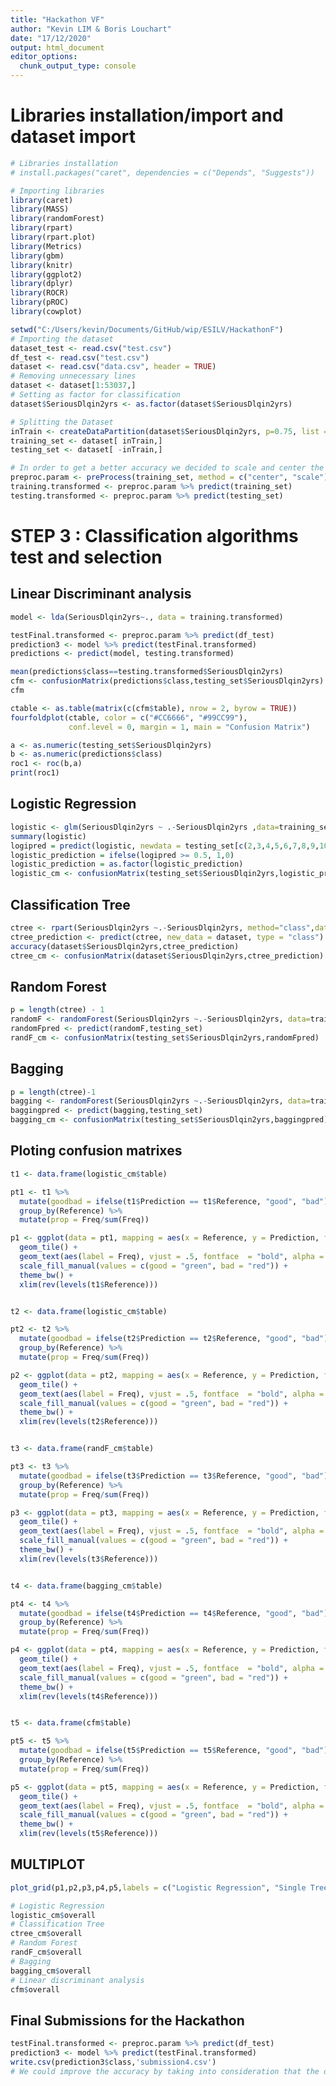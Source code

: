 ```yaml
---
title: "Hackathon VF"
author: "Kevin LIM & Boris Louchart"
date: "17/12/2020"
output: html_document
editor_options: 
  chunk_output_type: console
---
```

# Libraries installation/import and dataset import
 
```r
# Libraries installation
# install.packages("caret", dependencies = c("Depends", "Suggests"))

# Importing libraries
library(caret)
library(MASS)
library(randomForest)
library(rpart)
library(rpart.plot)
library(Metrics)
library(gbm)
library(knitr)
library(ggplot2)
library(dplyr)
library(ROCR)
library(pROC)
library(cowplot)
```

```r
setwd("C:/Users/kevin/Documents/GitHub/wip/ESILV/HackathonF")
# Importing the dataset
dataset_test <- read.csv("test.csv")
df_test <- read.csv("test.csv")
dataset <- read.csv("data.csv", header = TRUE)
# Removing unnecessary lines
dataset <- dataset[1:53037,]
# Setting as factor for classification
dataset$SeriousDlqin2yrs <- as.factor(dataset$SeriousDlqin2yrs)

# Splitting the Dataset
inTrain <- createDataPartition(dataset$SeriousDlqin2yrs, p=0.75, list = FALSE)
training_set <- dataset[ inTrain,]
testing_set <- dataset[ -inTrain,]

# In order to get a better accuracy we decided to scale and center the value.
preproc.param <- preProcess(training_set, method = c("center", "scale"))
training.transformed <- preproc.param %>% predict(training_set)
testing.transformed <- preproc.param %>% predict(testing_set)
```


# STEP 3 : Classification algorithms test and selection

## Linear Discriminant analysis
```r
model <- lda(SeriousDlqin2yrs~., data = training.transformed)

testFinal.transformed <- preproc.param %>% predict(df_test)
prediction3 <- model %>% predict(testFinal.transformed) 
predictions <- predict(model, testing.transformed)

mean(predictions$class==testing.transformed$SeriousDlqin2yrs)
cfm <- confusionMatrix(predictions$class,testing_set$SeriousDlqin2yrs)
cfm
```

```r
ctable <- as.table(matrix(c(cfm$table), nrow = 2, byrow = TRUE))
fourfoldplot(ctable, color = c("#CC6666", "#99CC99"),
             conf.level = 0, margin = 1, main = "Confusion Matrix")
```

```r
a <- as.numeric(testing_set$SeriousDlqin2yrs)
b <- as.numeric(predictions$class)
roc1 <- roc(b,a)
print(roc1)
```


## Logistic Regression
```r
logistic <- glm(SeriousDlqin2yrs ~ .-SeriousDlqin2yrs ,data=training_set,family="binomial")
summary(logistic)
logipred = predict(logistic, newdata = testing_set[c(2,3,4,5,6,7,8,9,10,11)], type="response")
logistic_prediction = ifelse(logipred >= 0.5, 1,0)
logistic_prediction = as.factor(logistic_prediction)
logistic_cm <- confusionMatrix(testing_set$SeriousDlqin2yrs,logistic_prediction)
```

## Classification Tree
```r
ctree <- rpart(SeriousDlqin2yrs ~.-SeriousDlqin2yrs, method="class",data=dataset)
ctree_prediction <- predict(ctree, new_data = dataset, type = "class")
accuracy(dataset$SeriousDlqin2yrs,ctree_prediction)
ctree_cm <- confusionMatrix(dataset$SeriousDlqin2yrs,ctree_prediction)
```

## Random Forest
```r
p = length(ctree) - 1
randomF <- randomForest(SeriousDlqin2yrs ~.-SeriousDlqin2yrs, data=training_set, mtry=p/3)
randomFpred <- predict(randomF,testing_set)
randF_cm <- confusionMatrix(testing_set$SeriousDlqin2yrs,randomFpred)
```

## Bagging
```r
p = length(ctree)-1 
bagging <- randomForest(SeriousDlqin2yrs ~.-SeriousDlqin2yrs, data=training_set, mtry=p)
baggingpred <- predict(bagging,testing_set)
bagging_cm <- confusionMatrix(testing_set$SeriousDlqin2yrs,baggingpred)
```

## Ploting confusion matrixes
```r

t1 <- data.frame(logistic_cm$table)

pt1 <- t1 %>%
  mutate(goodbad = ifelse(t1$Prediction == t1$Reference, "good", "bad")) %>%
  group_by(Reference) %>%
  mutate(prop = Freq/sum(Freq))

p1 <- ggplot(data = pt1, mapping = aes(x = Reference, y = Prediction, fill = goodbad, alpha = prop)) +
  geom_tile() +
  geom_text(aes(label = Freq), vjust = .5, fontface  = "bold", alpha = 1) +
  scale_fill_manual(values = c(good = "green", bad = "red")) +
  theme_bw() +
  xlim(rev(levels(t1$Reference)))


t2 <- data.frame(logistic_cm$table)

pt2 <- t2 %>%
  mutate(goodbad = ifelse(t2$Prediction == t2$Reference, "good", "bad")) %>%
  group_by(Reference) %>%
  mutate(prop = Freq/sum(Freq))

p2 <- ggplot(data = pt2, mapping = aes(x = Reference, y = Prediction, fill = goodbad, alpha = prop)) +
  geom_tile() +
  geom_text(aes(label = Freq), vjust = .5, fontface  = "bold", alpha = 1) +
  scale_fill_manual(values = c(good = "green", bad = "red")) +
  theme_bw() +
  xlim(rev(levels(t2$Reference)))


t3 <- data.frame(randF_cm$table)

pt3 <- t3 %>%
  mutate(goodbad = ifelse(t3$Prediction == t3$Reference, "good", "bad")) %>%
  group_by(Reference) %>%
  mutate(prop = Freq/sum(Freq))

p3 <- ggplot(data = pt3, mapping = aes(x = Reference, y = Prediction, fill = goodbad, alpha = prop)) +
  geom_tile() +
  geom_text(aes(label = Freq), vjust = .5, fontface  = "bold", alpha = 1) +
  scale_fill_manual(values = c(good = "green", bad = "red")) +
  theme_bw() +
  xlim(rev(levels(t3$Reference)))


t4 <- data.frame(bagging_cm$table)

pt4 <- t4 %>%
  mutate(goodbad = ifelse(t4$Prediction == t4$Reference, "good", "bad")) %>%
  group_by(Reference) %>%
  mutate(prop = Freq/sum(Freq))

p4 <- ggplot(data = pt4, mapping = aes(x = Reference, y = Prediction, fill = goodbad, alpha = prop)) +
  geom_tile() +
  geom_text(aes(label = Freq), vjust = .5, fontface  = "bold", alpha = 1) +
  scale_fill_manual(values = c(good = "green", bad = "red")) +
  theme_bw() +
  xlim(rev(levels(t4$Reference)))


t5 <- data.frame(cfm$table)

pt5 <- t5 %>%
  mutate(goodbad = ifelse(t5$Prediction == t5$Reference, "good", "bad")) %>%
  group_by(Reference) %>%
  mutate(prop = Freq/sum(Freq))

p5 <- ggplot(data = pt5, mapping = aes(x = Reference, y = Prediction, fill = goodbad, alpha = prop)) +
  geom_tile() +
  geom_text(aes(label = Freq), vjust = .5, fontface  = "bold", alpha = 1) +
  scale_fill_manual(values = c(good = "green", bad = "red")) +
  theme_bw() +
  xlim(rev(levels(t5$Reference)))


```
## MULTIPLOT
```r
plot_grid(p1,p2,p3,p4,p5,labels = c("Logistic Regression", "Single Tree","RandomF","Bagging","Linear discriminant analysis"), ncol = 3, nrow = 2)

# Logistic Regression
logistic_cm$overall
# Classification Tree
ctree_cm$overall
# Random Forest
randF_cm$overall
# Bagging
bagging_cm$overall
# Linear discriminant analysis
cfm$overall
```

## Final Submissions for the Hackathon
```r
testFinal.transformed <- preproc.param %>% predict(df_test)
prediction3 <- model %>% predict(testFinal.transformed)  
write.csv(prediction3$class,'submission4.csv')
# We could improve the accuracy by taking into consideration that the dataset is unbalanced (downsampling, improving the F-score)
```


